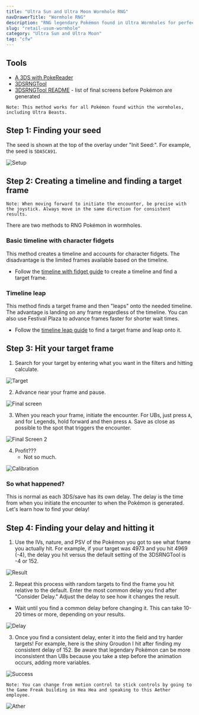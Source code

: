 ```yaml
---
title: "Ultra Sun and Ultra Moon Wormhole RNG"
navDrawerTitle: "Wormhole RNG"
description: "RNG legendary Pokémon found in Ultra Wormholes for perfect IVs, nature, and shininess."
slug: "retail-usum-wormhole"
category: "Ultra Sun and Ultra Moon"
tag: "cfw"
---
```


## Tools

- [A 3DS with PokeReader](/install-pokereader)
- [3DSRNGTool](https://github.com/wwwwwwzx/3DSRNGTool/releases)
- [3DSRNGTool README](https://github.com/wwwwwwzx/3DSRNGTool/blob/master/README.md#final-screen) - list of final screens before Pokémon are generated

```
Note: This method works for all Pokémon found within the wormholes, including Ultra Beasts.
```

## Step 1: Finding your seed

The seed is shown at the top of the overlay under "Init Seed:". For example, the seed is `5DA5CA91`.

![Setup](/images/UltraSun-UltraMoon/Wormhole/Setup.png)

## Step 2: Creating a timeline and finding a target frame

```
Note: When moving forward to initiate the encounter, be precise with the joystick. Always move in the same direction for consistent results.
```

There are two methods to RNG Pokémon in wormholes.

### Basic timeline with character fidgets

This method creates a timeline and accounts for character fidgets. The disadvantage is the limited frames available based on the timeline.

- Follow the [timeline with fidget guide](/retail-usum-fidget) to create a timeline and find a target frame.

### Timeline leap

This method finds a target frame and then "leaps" onto the needed timeline. The advantage is landing on any frame regardless of the timeline. You can also use Festival Plaza to advance frames faster for shorter wait times.

- Follow the [timeline leap guide](/retail-usum-timeleap) to find a target frame and leap onto it.

## Step 3: Hit your target frame

1. Search for your target by entering what you want in the filters and hitting calculate.

![Target](/images/UltraSun-UltraMoon/Wormhole/Target.jpg)

2. Advance near your frame and pause.

![Final screen](/images/UltraSun-UltraMoon/Wormhole/Final-Screen.png)

3. When you reach your frame, initiate the encounter. For UBs, just press `A`, and for Legends, hold forward and then press `A`. Save as close as possible to the spot that triggers the encounter.

![Final Screen 2](/images/UltraSun-UltraMoon/Wormhole/Final-Screen-2.png)

4. Profit???
   - Not so much.

![Calibration](/images/UltraSun-UltraMoon/Wormhole/Calibration.png)

### So what happened?

This is normal as each 3DS/save has its own delay. The delay is the time from when you initiate the encounter to when the Pokémon is generated. Let's learn how to find your delay!

## Step 4: Finding your delay and hitting it

1. Use the IVs, nature, and PSV of the Pokémon you got to see what frame you actually hit. For example, if your target was 4973 and you hit 4969 (-4), the delay you hit versus the default setting of the 3DSRNGTool is -4 or 152.

![Result](/images/UltraSun-UltraMoon/Wormhole/Result.jpg)

2. Repeat this process with random targets to find the frame you hit relative to the default. Enter the most common delay you find after "Consider Delay." Adjust the delay to see how it changes the result.

- Wait until you find a common delay before changing it. This can take 10-20 times or more, depending on your results.

![Delay](/images/UltraSun-UltraMoon/Wormhole/Delay.jpg)

3. Once you find a consistent delay, enter it into the field and try harder targets! For example, here is the shiny Groudon I hit after finding my consistent delay of 152. Be aware that legendary Pokémon can be more inconsistent than UBs because you take a step before the animation occurs, adding more variables.

![Success](/images/UltraSun-UltraMoon/Wormhole/Success.png)

```
Note: You can change from motion control to stick controls by going to the Game Freak building in Hea Hea and speaking to this Aether employee.
```

![Ather](/images/UltraSun-UltraMoon/Wormhole/Screenshot-wormhole-controls.png)
